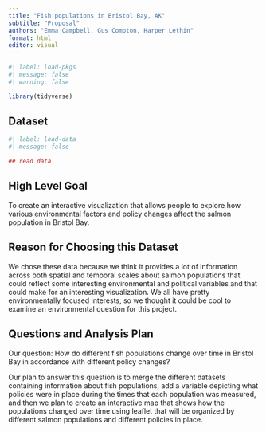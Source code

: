 ```yaml
---
title: "Fish populations in Bristol Bay, AK"
subtitle: "Proposal"
authors: "Emma Campbell, Gus Compton, Harper Lethin"
format: html
editor: visual
---
```


```r
#| label: load-pkgs
#| message: false
#| warning: false

library(tidyverse)
```

## Dataset

```r
#| label: load-data
#| message: false

## read data 
```

## High Level Goal

To create an interactive visualization that allows people to explore how various environmental factors and policy changes affect the salmon population in Bristol Bay.

## Reason for Choosing this Dataset

We chose these data because we think it provides a lot of information across both spatial and temporal scales about salmon populations that could reflect some interesting environmental and political variables and that could make for an interesting visualization. We all have pretty environmentally focused interests, so we thought it could be cool to examine an environmental question for this project.

## Questions and Analysis Plan

Our question: How do different fish populations change over time in Bristol Bay in accordance with different policy changes?

Our plan to answer this question is to merge the different datasets containing information about fish populations, add a variable depicting what policies were in place during the times that each population was measured, and then we plan to create an interactive map that shows how the populations changed over time using leaflet that will be organized by different salmon populations and different policies in place.
